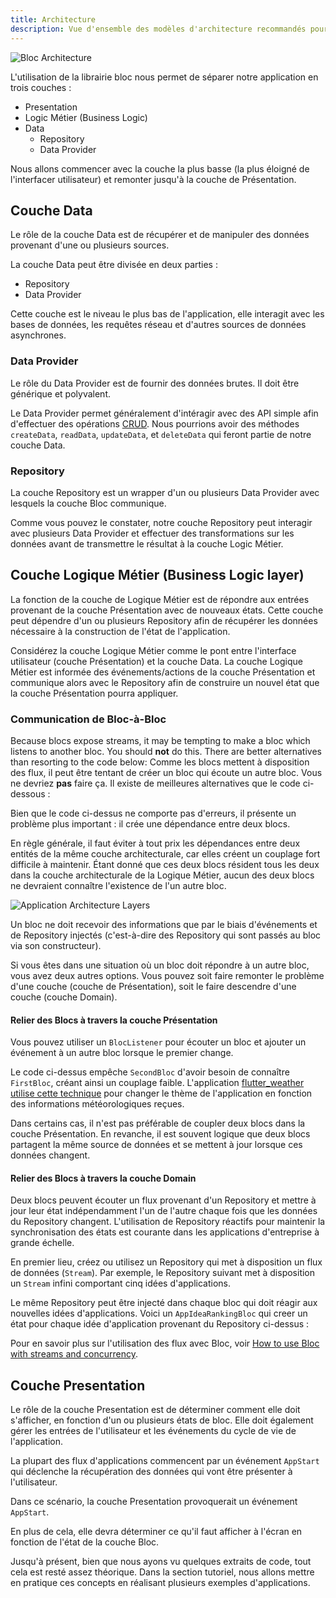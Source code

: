 ```yaml
---
title: Architecture
description: Vue d'ensemble des modèles d'architecture recommandés pour l'utilisation de Bloc.
---
```




![Bloc Architecture](~/assets/concepts/bloc_architecture_full.png)

L'utilisation de la librairie bloc nous permet de séparer notre application en trois couches :

- Presentation
- Logic Métier (Business Logic)
- Data
  - Repository
  - Data Provider

Nous allons commencer avec la couche la plus basse (la plus éloigné de l'interfacer utilisateur) et remonter jusqu'à la couche de Présentation. 

## Couche Data

Le rôle de la couche Data est de récupérer et de manipuler des données provenant d'une ou plusieurs sources.

La couche Data peut être divisée en deux parties :

- Repository
- Data Provider

Cette couche est le niveau le plus bas de l'application, elle interagit avec les bases de données, les requêtes réseau et d'autres sources de données asynchrones.

### Data Provider

Le rôle du Data Provider est de fournir des données brutes. Il doit être générique et polyvalent.

Le Data Provider permet généralement d'intéragir avec des API simple afin d'effectuer des opérations [CRUD](https://en.wikipedia.org/wiki/Create,_read,_update_and_delete).
Nous pourrions avoir des méthodes `createData`, `readData`, `updateData`, et `deleteData` qui feront partie de notre couche Data.

<DataProviderSnippet />

### Repository

La couche Repository est un wrapper d'un ou plusieurs Data Provider avec lesquels la couche Bloc communique.

<RepositorySnippet />

Comme vous pouvez le constater, notre couche Repository peut interagir avec plusieurs Data Provider et effectuer des transformations sur les données avant de transmettre le résultat à la couche Logic Métier.

## Couche Logique Métier (Business Logic layer)

La fonction de la couche de Logique Métier est de répondre aux entrées provenant de la couche Présentation avec de nouveaux états. Cette couche peut dépendre d'un ou plusieurs Repository afin de récupérer les données nécessaire à la construction de l'état de l'application.

Considérez la couche Logique Métier comme le pont entre l'interface utilisateur (couche Présentation) et la couche Data. La couche Logique Métier est informée des événements/actions de la couche Présentation et communique alors avec le Repository afin de construire un nouvel état que la couche Présentation pourra appliquer.

<BusinessLogicComponentSnippet />

### Communication de Bloc-à-Bloc 

Because blocs expose streams, it may be tempting to make a bloc which listens to another bloc. You should **not** do this. There are better alternatives than resorting to the code below:
Comme les blocs mettent à disposition des flux, il peut être tentant de créer un bloc qui écoute un autre bloc. Vous ne devriez **pas** faire ça. Il existe de meilleures alternatives que le code ci-dessous :

<BlocTightCouplingSnippet />

Bien que le code ci-dessus ne comporte pas d'erreurs, il présente un problème plus important : il crée une dépendance entre deux blocs.

En règle générale, il faut éviter à tout prix les dépendances entre deux entités de la même couche architecturale, car elles créent un couplage fort difficile à maintenir. Étant donné que ces deux blocs résident tous les deux dans la couche architecturale de la Logique Métier, aucun des deux blocs ne devraient connaître l'existence de l'un autre bloc.

![Application Architecture Layers](~/assets/architecture/architecture.png)

Un bloc ne doit recevoir des informations que par le biais d'événements et de Repository injectés (c'est-à-dire des Repository qui sont passés au bloc via son constructeur).

Si vous êtes dans une situation où un bloc doit répondre à un autre bloc, vous avez deux autres options. Vous pouvez soit faire remonter le problème d'une couche (couche de Présentation), soit le faire descendre d'une couche (couche Domain).

#### Relier des Blocs à travers la couche Présentation

Vous pouvez utiliser un `BlocListener` pour écouter un bloc et ajouter un événement à un autre bloc lorsque le premier change.

<BlocLooseCouplingPresentationSnippet />

Le code ci-dessus empêche `SecondBloc` d'avoir besoin de connaître `FirstBloc`, créant ainsi un couplage faible. L'application [flutter_weather](/tutorials/flutter-weather) [utilise cette technique](https://github.com/felangel/bloc/blob/b4c8db938ad71a6b60d4a641ec357905095c3965/examples/flutter_weather/lib/weather/view/weather_page.dart#L38-L42) pour changer le thème de l'application en fonction des informations météorologiques reçues.

Dans certains cas, il n'est pas préférable de coupler deux blocs dans la couche Présentation. En revanche, il est souvent logique que deux blocs partagent la même source de données et se mettent à jour lorsque ces données changent.

#### Relier des Blocs à travers la couche Domain

Deux blocs peuvent écouter un flux provenant d'un Repository et mettre à jour leur état indépendamment l'un de l'autre chaque fois que les données du Repository changent. L'utilisation de Repository réactifs pour maintenir la synchronisation des états est courante dans les applications d'entreprise à grande échelle.

En premier lieu, créez ou utilisez un Repository qui met à disposition un flux de données (`Stream`). Par exemple, le Repository suivant met à disposition un `Stream` infini comportant cinq idées d'applications. 

<AppIdeasRepositorySnippet />

Le même Repository peut être injecté dans chaque bloc qui doit réagir aux nouvelles idées d'applications. Voici un `AppIdeaRankingBloc` qui creer un état pour chaque idée d'application provenant du Repository ci-dessus :

<AppIdeaRankingBlocSnippet />

Pour en savoir plus sur l'utilisation des flux avec Bloc, voir [How to use Bloc with streams and concurrency](https://verygood.ventures/blog/how-to-use-bloc-with-streams-and-concurrency).

## Couche Presentation

Le rôle de la couche Presentation est de déterminer comment elle doit s'afficher, en fonction d'un ou plusieurs états de bloc. Elle doit également gérer les entrées de l'utilisateur et les événements du cycle de vie de l'application.

La plupart des flux d'applications commencent par un événement `AppStart` qui déclenche la récupération des données qui vont être présenter à l'utilisateur.

Dans ce scénario, la couche Presentation provoquerait un événement `AppStart`.

En plus de cela, elle devra déterminer ce qu'il faut afficher à l'écran en fonction de l'état de la couche Bloc.

<PresentationComponentSnippet />

Jusqu'à présent, bien que nous ayons vu quelques extraits de code, tout cela est resté assez théorique. Dans la section tutoriel, nous allons mettre en pratique ces concepts en réalisant plusieurs exemples d'applications.